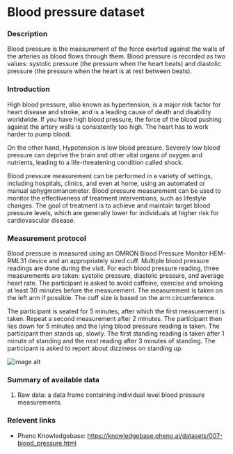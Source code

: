 # Blood pressure dataset

### Description
Blood pressure is the measurement of the force exerted against the walls of the arteries as blood flows through them. Blood pressure is recorded as two values: systolic pressure (the pressure when the heart beats) and diastolic pressure (the pressure when the heart is at rest between beats).

### Introduction
High blood pressure, also known as hypertension, is a major risk factor for heart disease and stroke, and is a leading cause of death and disability worldwide. If you have high blood pressure, the force of the blood pushing against the artery walls is consistently too high. The heart has to work harder to pump blood.

On the other hand, Hypotension is low blood pressure. Severely low blood pressure can deprive the brain and other vital organs of oxygen and nutrients, leading to a life-threatening condition called shock. 

Blood pressure measurement can be performed in a variety of settings, including hospitals, clinics, and even at home, using an automated or manual sphygmomanometer. Blood pressure measurement can be used to monitor the effectiveness of treatment interventions, such as lifestyle changes. The goal of treatment is to achieve and maintain target blood pressure levels, which are generally lower for individuals at higher risk for cardiovascular disease.

### Measurement protocol
Blood pressure is measured using an OMRON Blood Pressure Monitor HEM-RML31 device and an appropriately sized cuff. Multiple blood pressure readings are done during the visit. For each blood pressure reading, three measurements are taken: systolic pressure, diastolic pressure, and average heart rate. The participant is asked to avoid caffeine, exercise and smoking at least 30 minutes before the measurement. The measurement is taken on the left arm if possible. The cuff size is based on the arm circumference. 

The participant is seated for 5 minutes, after which the first measurement is taken. Repeat a second measurement after 2 minutes. The participant then lies down for 5 minutes and the lying blood pressure reading is taken. The participant then stands up, slowly. The first standing reading is taken after 1 minute of standing and the next reading after 3 minutes of standing. The participant is asked to report about dizziness on standing up.

![image alt](/md/folders/7/blood_pressure_info.png)

### Summary of available data
1. Raw data: a data frame containing individual level blood pressure measurements.

### Relevent links
* Pheno Knowledgebase: https://knowledgebase.pheno.ai/datasets/007-blood_pressure.html

